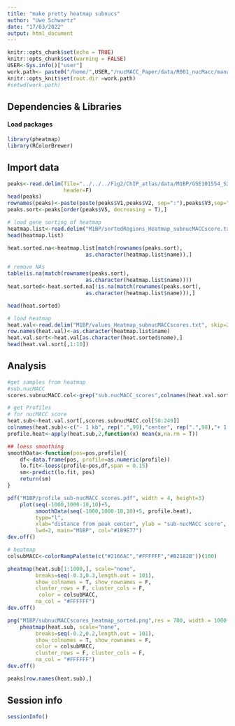 ```yaml
---
title: "make pretty heatmap subnucs"
author: "Uwe Schwartz"
date: "17/03/2022"
output: html_document
---
```


```r
knitr::opts_chunk$set(echo = TRUE)
knitr::opts_chunk$set(warning = FALSE)
USER<-Sys.info()["user"]
work.path<- paste0("/home/",USER,"/nucMACC_Paper/data/R001_nucMacc/manuscript_figures/Fig5/ChIP_atlas/profiles/")
knitr::opts_knit$set(root.dir =work.path)
#setwd(work.path)
```

## Dependencies & Libraries

#### Load packages
```r
library(pheatmap)
library(RColorBrewer)
```

## Import data

```r
peaks<-read.delim(file="../../../Fig2/ChIP_atlas/data/M1BP/GSE101554_S2_M1BP_ChIP_peaks.bed",
                  header=F)
head(peaks)
rownames(peaks)<-paste(paste(peaks$V1,peaks$V2, sep=":"),peaks$V3,sep="-")
peaks.sort<-peaks[order(peaks$V5, decreasing = T),]

# load gene sorting of heatmap
heatmap.list<-read.delim("M1BP/sortedRegions_Heatmap_subnucMACCscore.txt")
head(heatmap.list)

heat.sorted.na<-heatmap.list[match(rownames(peaks.sort),
                         as.character(heatmap.list$name)),]

# remove NAs
table(is.na(match(rownames(peaks.sort),
                         as.character(heatmap.list$name))))
heat.sorted<-heat.sorted.na[!is.na(match(rownames(peaks.sort),
                         as.character(heatmap.list$name))),]

head(heat.sorted)

# load heatmap
heat.val<-read.delim("M1BP/values_Heatmap_subnucMACCscores.txt", skip=2)
row.names(heat.val)<-as.character(heatmap.list$name)
heat.val.sort<-heat.val[as.character(heat.sorted$name),]
head(heat.val.sort[,1:10])
```

## Analysis

```r
#get samples from heatmap
#sub.nucMACC
scores.subnucMACC.col<-grep("sub.nucMACC_scores",colnames(heat.val.sort), value = T)

# get Profiles
# for nucMACC score
heat.sub<-heat.val.sort[,scores.subnucMACC.col[50:249]]
colnames(heat.sub)<-c("- 1 kb", rep(".",99),"center", rep(".",98),"+ 1 kb")
profile.heat<-apply(heat.sub,2,function(x) mean(x,na.rm = T))

## loess smoothing
smoothData<-function(pos=pos,profile){
    df<-data.frame(pos, profile=as.numeric(profile))
    lo.fit<-loess(profile~pos,df,span = 0.15)
    sm<-predict(lo.fit, pos)
    return(sm)
}

pdf("M1BP/profile_sub-nucMACC_scores.pdf", width = 4, height=3)
    plot(seq(-1000,1000-10,10)+5, 
         smoothData(seq(-1000,1000-10,10)+5, profile.heat),
         type="l", 
         xlab="distance from peak center", ylab = "sub-nucMACC score",
         lwd=2, main="M1BP", col="#1B9E77")
dev.off()

# heatmap
colsubMACC<-colorRampPalette(c("#2166AC","#FFFFFF","#B2182B"))(100)

pheatmap(heat.sub[1:1000,], scale="none",
         breaks=seq(-0.3,0.3,length.out = 101),
         show_colnames = T, show_rownames = F,
         cluster_rows = F, cluster_cols = F,
          color = colsubMACC,
         na_col = "#FFFFFF")
dev.off()

png("M1BP/subnucMACCscores_heatmap_sorted.png",res = 700, width = 1000, height = 1000)
    pheatmap(heat.sub, scale="none",
         breaks=seq(-0.2,0.2,length.out = 101),
         show_colnames = T, show_rownames = F,
         color = colsubMACC,
         cluster_rows = F, cluster_cols = F,
         na_col = "#FFFFFF")
dev.off()

peaks[row.names(heat.sub),]
```
## Session info
```r
sessionInfo()
```




